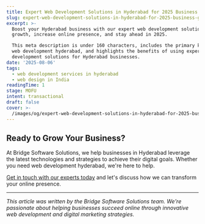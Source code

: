 ```yaml
---
title: Expert Web Development Solutions in Hyderabad for 2025 Business Growth
slug: expert-web-development-solutions-in-hyderabad-for-2025-business-growth
excerpt: >-
  Boost your Hyderabad business with our expert web development solutions. Drive
  growth, increase online presence, and stay ahead in 2025.

  This meta description is under 160 characters, includes the primary keyword
  web development hyderabad, and highlights the benefits of using expert web
  development solutions for Hyderabad businesses.
date: '2025-08-06'
tags:
  - web development services in hyderabad
  - web design in India
readingTime: 1
stage: MOFU
intent: transactional
draft: false
cover: >-
  /images/og/expert-web-development-solutions-in-hyderabad-for-2025-business-growth.png
---
```




## Ready to Grow Your Business?

At Bridge Software Solutions, we help businesses in Hyderabad leverage the latest technologies and strategies to achieve their digital goals. Whether you need web development hyderabad, we're here to help.

[Get in touch with our experts today](/contact) and let's discuss how we can transform your online presence.

---

*This article was written by the Bridge Software Solutions team. We're passionate about helping businesses succeed online through innovative web development and digital marketing strategies.*
